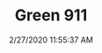 ---
width: 2000
height: 1333
title: Green 911
description: Green 911 under restoration at CPR Classic.
date: 2/27/2020 11:55:37 AM
cameraMake: Sony
cameraModel: ILCE-7M3
lens: ZEISS Batis 2/40 CF
settingsfStop: f/2.8
settingsISO: ISO 320
settingsShutter: 1/40
settingsFocalLength: 40 mm
---